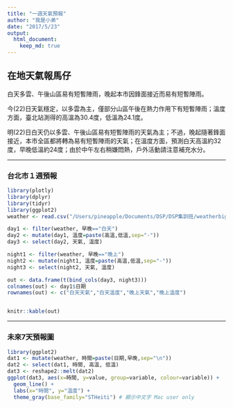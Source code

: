 ```yaml
---
title: "一週天氣預報"
author: "我是小弟"
date: "2017/5/23"
output: 
  html_document:
    keep_md: true
---
```


##  在地天氣報馬仔

白天多雲、午後山區易有短暫陣雨，晚起本市因鋒面接近而易有短暫陣雨。

今(22)日天氣穩定，以多雲為主，僅部分山區午後在熱力作用下有短暫陣雨；溫度方面，臺北站測得的高溫為30.4度，低溫為24.1度。

明(22)日白天仍以多雲、午後山區易有短暫陣雨的天氣為主；不過，晚起隨著鋒面接近，本市全區都將轉為易有短暫陣雨的天氣；在溫度方面，預測白天高溫約32度，早晚低溫約24度；由於中午左右稍嫌悶熱，戶外活動請注意補充水分。


-----


### 台北市１週預報


```r
library(plotly)
library(dplyr)
library(tidyr)
library(ggplot2)
weather <- read.csv("/Users/pineapple/Documents/DSP/DSP集訓班/weatherbig5.csv", fileEncoding = "big5")

day1 <- filter(weather, 早晚=="白天")
day2 <- mutate(day1, 溫度=paste(高溫,低溫,sep="-"))
day3 <- select(day2, 天氣, 溫度)

night1 <- filter(weather, 早晚=="晚上")
night2 <- mutate(night1, 溫度=paste(高溫,低溫,sep="-"))
night3 <- select(night2, 天氣, 溫度)

out <- data.frame(t(bind_cols(day3, night3)))
colnames(out) <- day1$日期
rownames(out) <- c("白天天氣","白天溫度","晚上天氣","晚上溫度")



```

```r
knitr::kable(out)
```



-----



### 未來7天預報圖




```r
library(ggplot2)
dat1 <- mutate(weather, 時間=paste(日期,早晚,sep="\n"))
dat2 <- select(dat1, 時間, 高溫, 低溫)
dat3 <- reshape2::melt(dat2)
ggplot(dat3, aes(x=時間, y=value, group=variable, colour=variable)) + 
  geom_line() + 
  labs(x="時間", y="溫度") +
  theme_gray(base_family="STHeiti") # 顯示中文字 Mac user only


```

